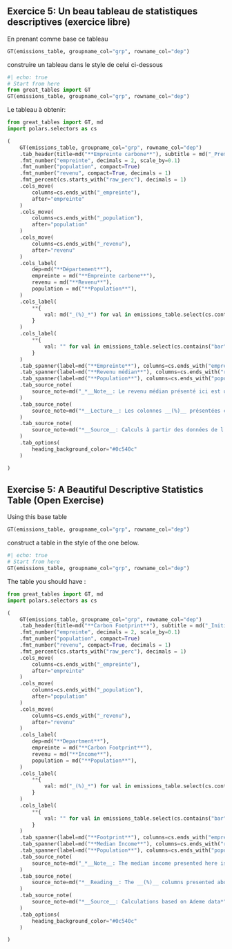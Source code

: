 ::: {.content-visible when-profile="fr"}

:::: {.callout-tip}
## Exercice 5: Un beau tableau de statistiques descriptives (exercice libre)

En prenant comme base ce tableau

```python
GT(emissions_table, groupname_col="grp", rowname_col="dep")
```

construire un tableau dans le style de celui ci-dessous


::::

```python
#| echo: true
# Start from here
from great_tables import GT
GT(emissions_table, groupname_col="grp", rowname_col="dep")
```

Le tableau à obtenir:

```python
from great_tables import GT, md
import polars.selectors as cs

(
    GT(emissions_table, groupname_col="grp", rowname_col="dep")
    .tab_header(title=md("**Empreinte carbone**"), subtitle = md("_Premières statistiques descriptives à affiner_"))
    .fmt_number("empreinte", decimals = 2, scale_by=0.1)
    .fmt_number("population", compact=True)
    .fmt_number("revenu", compact=True, decimals = 1)
    .fmt_percent(cs.starts_with("raw_perc"), decimals = 1)
    .cols_move(
        columns=cs.ends_with("_empreinte"),
        after="empreinte"
    )
    .cols_move(
        columns=cs.ends_with("_population"),
        after="population"
    )
    .cols_move(
        columns=cs.ends_with("_revenu"),
        after="revenu"
    )
    .cols_label(
        dep=md("**Département**"),
        empreinte = md("**Empreinte carbone**"),
        revenu = md("**Revenu**"),
        population = md("**Population**"),
    )
    .cols_label(
        **{
            val: md("_(%)_*") for val in emissions_table.select(cs.contains("raw_perc")).columns
        }
    )    
    .cols_label(
        **{
            val: "" for val in emissions_table.select(cs.contains("bar")).columns
        }
    )    
    .tab_spanner(label=md("**Empreinte**"), columns=cs.ends_with("empreinte"))
    .tab_spanner(label=md("**Revenu médian**"), columns=cs.ends_with("revenu"))
    .tab_spanner(label=md("**Population**"), columns=cs.ends_with("population"))
    .tab_source_note(
        source_note=md("_*__Note__: Le revenu médian présenté ici est une approximation du revenu médian du département_.")
    )
    .tab_source_note(
        source_note=md("*__Lecture__: Les colonnes __(%)__ présentées ci-dessus sont rapportées à la valeur maximale de la variable*")
    )
    .tab_source_note(
        source_note=md("*__Source__: Calculs à partir des données de l'Ademe*")
    )
    .tab_options(
        heading_background_color="#0c540c"
    )

)
```

:::

::: {.content-visible when-profile="en"}

:::: {.callout-tip}
## Exercise 5: A Beautiful Descriptive Statistics Table (Open Exercise)

Using this base table

```python
GT(emissions_table, groupname_col="grp", rowname_col="dep")
```

construct a table in the style of the one below.


::::


```python
#| echo: true
# Start from here
GT(emissions_table, groupname_col="grp", rowname_col="dep")
```

The table you should have :

```python
from great_tables import GT, md
import polars.selectors as cs

(
    GT(emissions_table, groupname_col="grp", rowname_col="dep")
    .tab_header(title=md("**Carbon Footprint**"), subtitle = md("_Initial descriptive statistics to refine_"))
    .fmt_number("empreinte", decimals = 2, scale_by=0.1)
    .fmt_number("population", compact=True)
    .fmt_number("revenu", compact=True, decimals = 1)
    .fmt_percent(cs.starts_with("raw_perc"), decimals = 1)
    .cols_move(
        columns=cs.ends_with("_empreinte"),
        after="empreinte"
    )
    .cols_move(
        columns=cs.ends_with("_population"),
        after="population"
    )
    .cols_move(
        columns=cs.ends_with("_revenu"),
        after="revenu"
    )
    .cols_label(
        dep=md("**Department**"),
        empreinte = md("**Carbon Footprint**"),
        revenu = md("**Income**"),
        population = md("**Population**"),
    )
    .cols_label(
        **{
            val: md("_(%)_*") for val in emissions_table.select(cs.contains("raw_perc")).columns
        }
    )    
    .cols_label(
        **{
            val: "" for val in emissions_table.select(cs.contains("bar")).columns
        }
    )    
    .tab_spanner(label=md("**Footprint**"), columns=cs.ends_with("empreinte"))
    .tab_spanner(label=md("**Median Income**"), columns=cs.ends_with("revenu"))
    .tab_spanner(label=md("**Population**"), columns=cs.ends_with("population"))
    .tab_source_note(
        source_note=md("_*__Note__: The median income presented here is an approximation of the department's median income_.")
    )
    .tab_source_note(
        source_note=md("*__Reading__: The __(%)__ columns presented above are scaled to the maximum value of the variable*")
    )
    .tab_source_note(
        source_note=md("*__Source__: Calculations based on Ademe data*")
    )
    .tab_options(
        heading_background_color="#0c540c"
    )

)
```

:::